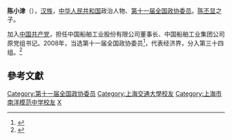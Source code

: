 '''陈小津'''（{{bd|1944年||}}），[[汉族|汉族]]，[[中华人民共和国|中华人民共和国]]政治人物、[[第十一届全国政协委员|第十一届全国政协委员]]。[[陈丕显|陈丕显]]之子。

加入[[中国共产党|中国共产党]]，担任中国船舶工业股份有限公司董事长、中国船舶工业集团公司原党组书记。2008年，当选第十一届全国政协委员<ref>{{cite news|title=第十一届全国政协委员名单|url=http://www.indaa.com.cn/zt/2009qglh/zxzs/200903/t20090303_127573.html|accessdate=2013-04-09|newspaper=新华社北京1月25日电 中国人民政治协商会议第十一届全国委员会委员名单(共2237人，2008年1月25日政协第十届全国委员会常务委员会第二十次会议通过)|date=2008年1月25日|deadurl=yes|archiveurl=https://web.archive.org/web/20130928014403/http://www.indaa.com.cn/zt/2009qglh/zxzs/200903/t20090303_127573.html|archivedate=2013年9月28日}}</ref>，代表经济界，分入第三十四组。<ref>{{cite news|title=全国政协信息-陈小津|url=http://www.cppcc.gov.cn/CMS/wylibary/showJcwyxtInfoWylibary.action?tabJcwyxt.guid=11W0021990&wytype=wjwy|accessdate=2013-04-11|newspaper=全国政协委员会|archive-date=2015-06-07|archive-url=https://web.archive.org/web/20150607010957/http://www.cppcc.gov.cn/CMS/wylibary/showJcwyxtInfoWylibary.action?tabJcwyxt.guid=11W0021990&wytype=wjwy|dead-url=no}}</ref>

==參考文獻==
{{reflist}}
{{中国政治人物小作品}}

{{DEFAULTSORT:Chen陈}}
[[Category:第十一届全国政协委员|Category:第十一届全国政协委员]]
[[Category:上海交通大學校友|Category:上海交通大學校友]]
[[Category:上海市南洋模范中学校友|Category:上海市南洋模范中学校友]]
[[Category:陳姓|X]]
